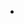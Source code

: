 * {{Literatur | Titel=[[Aktion T4]] 1939–1945. Die „Euthanasie“-Zentrale in der Tiergartenstraße 4 | Typ=wl | Autor=Götz Aly | Verlag=Hentrich | Ort=Berlin | Datum=1989 | ISBN=3-92617-566-4}}
